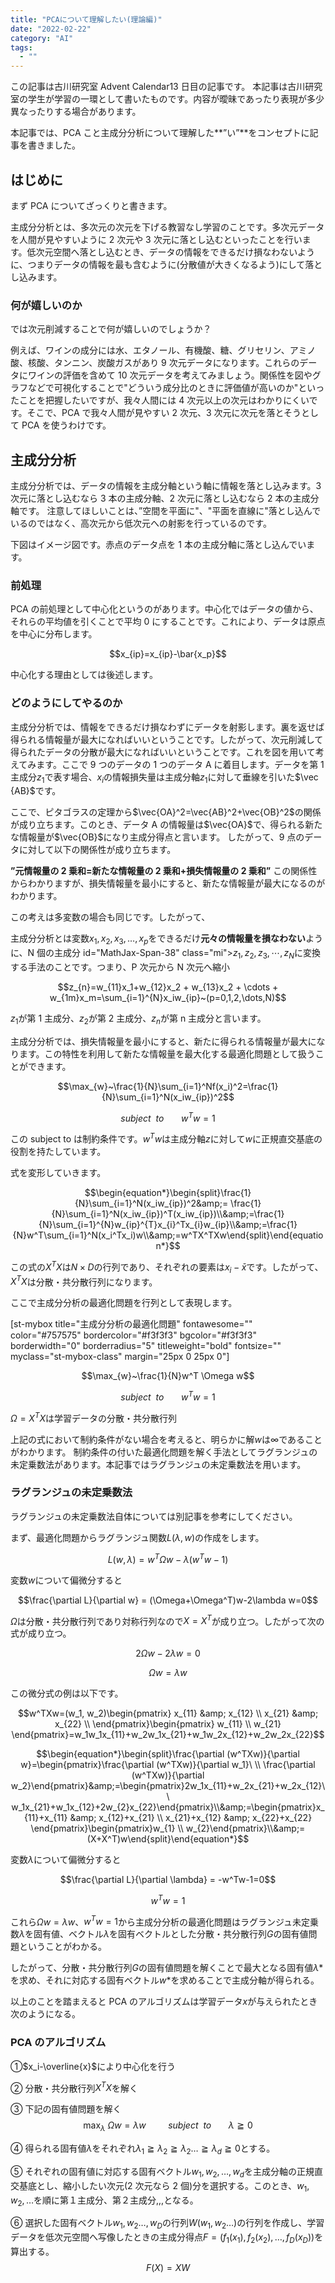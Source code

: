 ```yaml
---
title: "PCAについて理解したい(理論編)"
date: "2022-02-22"
category: "AI"
tags:
  - ""
---
```


この記事は古川研究室 Advent Calendar13 日目の記事です。
本記事は古川研究室の学生が学習の一環として書いたものです。内容が曖昧であったり表現が多少異なったりする場合があります。

本記事では、PCA こと主成分分析について理解した**”い”**をコンセプトに記事を書きました。

## はじめに

まず PCA についてざっくりと書きます。

主成分分析とは、多次元の次元を下げる教習なし学習のことです。多次元データを人間が見やすいように 2 次元や 3 次元に落とし込むといったことを行います。低次元空間へ落とし込むとき、データの情報をできるだけ損なわないように、つまりデータの情報を最も含むように(分散値が大きくなるよう)にして落とし込みます。

### 何が嬉しいのか

では次元削減することで何が嬉しいのでしょうか？

例えば、ワインの成分には水、エタノール、有機酸、糖、グリセリン、アミノ酸、核酸、タンニン、炭酸ガスがあり 9 次元データになります。これらのデータにワインの評価を含めて 10 次元データを考えてみましょう。関係性を図やグラフなどで可視化することで"どういう成分比のときに評価値が高いのか"といったことを把握したいですが、我々人間には 4 次元以上の次元はわかりにくいです。そこで、PCA で我々人間が見やすい 2 次元、3 次元に次元を落とそうとして PCA を使うわけです。

## 主成分分析

主成分分析では、データの情報を主成分軸という軸に情報を落とし込みます。3 次元に落とし込むなら 3 本の主成分軸、2 次元に落とし込むなら 2 本の主成分軸です。
注意してほしいことは、”空間を平面に"、"平面を直線に"落とし込んでいるのではなく、高次元から低次元への射影を行っているのです。

下図はイメージ図です。赤点のデータ点を 1 本の主成分軸に落とし込んでいます。

<ArticleImageGifMovie
  path="/posts/machineLearning/ml18-1.jpg"
  alt="主成分分析"
/>

### 前処理

PCA の前処理として中心化というのがあります。中心化ではデータの値から、それらの平均値を引くことで平均 0 にすることです。これにより、データは原点を中心に分布します。

$$x_{ip}=x_{ip}-\bar{x_p}$$

<ArticleImageGifMovie
  path="/posts/machineLearning/ml18-2.jpg"
  alt="主成分分析前処理"
/>

中心化する理由としては後述します。

### どのようにしてやるのか

主成分分析では、情報をできるだけ損なわずにデータを射影します。裏を返せば得られる情報量が最大になればいいということです。したがって、次元削減して得られたデータの分散が最大になればいいということです。これを図を用いて考えてみます。ここで 9 つのデータの 1 つのデータ A に着目します。データを第 1 主成分$z_1$で表す場合、$x_i$の情報損失量は主成分軸$z_1$に対して垂線を引いた$\vec
{AB}$です。

<ArticleImageGifMovie
  path="/posts/machineLearning/ml18-3.jpg"
  alt="主成分分析データ"
/>
ここで、ピタゴラスの定理から$\vec{OA}^2=\vec{AB}^2+\vec{OB}^2$の関係が成り立ちます。このとき、データ
A の情報量は$\vec{OA}$で、得られる新たな情報量が$\vec{OB}$になり主成分得点と言います。
したがって、9 点のデータに対して以下の関係性が成り立ちます。

**”元情報量の 2 乗和=新たな情報量の 2 乗和+損失情報量の 2 乗和”**
この関係性からわかりますが、損失情報量を最小にすると、新たな情報量が最大になるのがわかります。

この考えは多変数の場合も同じです。したがって、

主成分分析とは変数$x_1,x_2,x_3,\dots,x_p$をできるだけ**元々の情報量を損なわない**ように、N 個の主成分 id="MathJax-Span-38" class="mi">$z_1,z_2,z_3,⋯,z_N$に変換する手法のことです。つまり、P 次元から N 次元へ縮小

$$z_{n}=w_{11}x_1+w_{12}x_2 + w_{13}x_2 + \cdots + w_{1m}x_m=\sum_{i=1}^{N}x_iw_{ip}~(p=0,1,2,\dots,N)$$

$z_1$が第 1 主成分、$z_2$が第 2 主成分、$z_n$が第 n 主成分と言います。

主成分分析では、損失情報量を最小にすると、新たに得られる情報量が最大になります。この特性を利用して新たな情報量を最大化する最適化問題として扱うことができます。

$$\max_{w}~\frac{1}{N}\sum_{i=1}^Nf(x_i)^2=\frac{1}{N}\sum_{i=1}^N(x_iw_{ip})^2$$

$$subject~~to~~~~~~~w^Tw=1$$

この subject to は制約条件です。$w^Tw$は主成分軸$z$に対して$w$に正規直交基底の役割を持たしています。

式を変形していきます。

$$\begin{equation*}\begin{split}\frac{1}{N}\sum_{i=1}^N(x_iw_{ip})^2&amp;= \frac{1}{N}\sum_{i=1}^N(x_iw_{ip})^T(x_iw_{ip})\\&amp;=\frac{1}{N}\sum_{i=1}^{N}w_{ip}^{T}x_{i}^Tx_{i}w_{ip}\\&amp;=\frac{1}{N}w^T\sum_{i=1}^N(x_i^Tx_i)w\\&amp;=w^TX^TXw\end{split}\end{equation*}$$

この式の$X^TX$は$N \times D$の行列であり、それぞれの要素は$x_i-\bar{x}$です。したがって、$X^TX$は分散・共分散行列になります。

ここで主成分分析の最適化問題を行列として表現します。

[st-mybox title="主成分分析の最適化問題" fontawesome="" color="#757575" bordercolor="#f3f3f3" bgcolor="#f3f3f3" borderwidth="0" borderradius="5" titleweight="bold" fontsize="" myclass="st-mybox-class" margin="25px 0 25px 0"]

$$\max_{w}~\frac{1}{N}w^T \Omega w$$

$$subject~~to~~~~~~~w^Tw=1$$

$\Omega=X^TX$は学習データの分散・共分散行列

上記の式において制約条件がない場合を考えると、明らかに解$w$は$\infty$であることがわかります。
制約条件の付いた最適化問題を解く手法としてラグランジュの未定乗数法があります。本記事ではラグランジュの未定乗数法を用います。

### ラグランジュの未定乗数法

ラグランジュの未定乗数法自体については別記事を参考にしてください。

まず、最適化問題からラグランジュ関数$L(\lambda,w)$の作成をします。

$$L(w,\lambda)=w^T \Omega w-\lambda(w^Tw-1)$$

変数$w$について偏微分すると

$$\frac{\partial L}{\partial w} = (\Omega+\Omega^T)w-2\lambda w=0$$

$\Omega$は分散・共分散行列であり対称行列なので$X=X^T$が成り立つ。したがって次の式が成り立つ。

$$2\Omega w-2\lambda w=0$$

$$\begin{equation}\Omega w = \lambda w\end{equation}$$

この微分式の例は以下です。

$$w^TXw=(w_1, w_2)\begin{pmatrix} x_{11} &amp; x_{12} \\ x_{21} &amp; x_{22} \\ \end{pmatrix}\begin{pmatrix} w_{11} \\ w_{21} \end{pmatrix}=w_1w_1x_{11}+w_2w_1x_{21}+w_1w_2x_{12}+w_2w_2x_{22}$$

$$\begin{equation*}\begin{split}\frac{\partial (w^TXw)}{\partial w}=\begin{pmatrix}\frac{\partial (w^TXw)}{\partial w_1}\ \\ \frac{\partial (w^TXw)}{\partial w_2}\end{pmatrix}&amp;=\begin{pmatrix}2w_1x_{11}+w_2x_{21}+w_2x_{12}\\ w_1x_{21}+w_1x_{12}+2w_{2}x_{22}\end{pmatrix}\\&amp;=\begin{pmatrix}x_{11}+x_{11} &amp; x_{12}+x_{21} \\ x_{21}+x_{12} &amp; x_{22}+x_{22} \end{pmatrix}\begin{pmatrix}w_{1} \\ w_{2}\end{pmatrix}\\&amp;=(X+X^T)w\end{split}\end{equation*}$$

変数$\lambda$について偏微分すると

$$\frac{\partial L}{\partial \lambda} = -w^Tw-1=0$$

$$w^Tw=1$$

これら$\begin{equation}\Omega w = \lambda w\end{equation}$、$w^Tw=1$から主成分分析の最適化問題はラグランジュ未定乗数$\lambda$を固有値、ベクトル$\lambda$を固有ベクトルとした分散・共分散行列$G$の固有値問題ということがわかる。

したがって、分散・共分散行列$G$の固有値問題を解くことで最大となる固有値$\lambda*$を求め、それに対応する固有ベクトル$w*$を求めることで主成分軸が得られる。

以上のことを踏まえると PCA のアルゴリズムは学習データ$x$が与えられたとき次のようになる。

### PCA のアルゴリズム

①$x_i-\overline{x}$により中心化を行う

② 分散・共分散行列$X^TX$を解く

③ 下記の固有値問題を解く$$\max_{\lambda}~\Omega w = \lambda w~~~~~~~~~subject~~to~~~~~~~\lambda\geqq0$$

④ 得られる固有値$\lambda$をそれぞれ$\lambda_1 \geqq \lambda_2 \geqq \lambda_2 \dots \geqq \lambda_d \geqq 0$とする。

⑤ それぞれの固有値に対応する固有ベクトル$w_1,w_2,\dots,w_d$を主成分軸の正規直交基底とし、縮小したい次元(2 次元なら 2 個)分を選択する。このとき、$w_1,w_2,\dots$を順に第１主成分、第２主成分,,,となる。

⑥ 選択した固有ベクトル$w_1,w_2\dots,w_D$の行列$W(w_1,w_2\dots)$の行列を作成し、学習データを低次元空間へ写像したときの主成分得点$F=(f_1(x_1),f_2(x_2),\dots,f_D(x_D))$を算出する。
$$F(X)=XW$$
